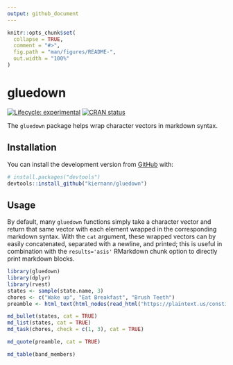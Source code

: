 ```yaml
---
output: github_document
---
```


<!-- README.md is generated from README.Rmd. Please edit that file -->

```r
knitr::opts_chunk$set(
  collapse = TRUE,
  comment = "#>",
  fig.path = "man/figures/README-",
  out.width = "100%"
)
```

# gluedown

<!-- badges: start -->
[![Lifecycle: experimental](https://img.shields.io/badge/lifecycle-experimental-orange.svg)](https://www.tidyverse.org/lifecycle/#experimental)
[![CRAN status](https://www.r-pkg.org/badges/version/gluedown)](https://CRAN.R-project.org/package=gluedown)
<!-- badges: end -->

The `gluedown` package helps wrap character vectors in markdown syntax.

## Installation

You can install the development version from [GitHub](https://github.com/) with:

``` r
# install.packages("devtools")
devtools::install_github("kiernann/gluedown")
```

## Usage

By default, many `gluedown` functions simply take a character vector and return that same vector
with each element wrapped in the corresponding markdown syntax. With the `cat` argument, these
wrapped vectors can by easily concatenated, separated with a newline, and printed; this is useful
in combination with the `results='asis'` RMarkdown chunk option to directly print markdown blocks.

```r
library(gluedown)
library(dplyr)
library(rvest)
states <- sample(state.name, 3)
chores <- c("Wake up", "Eat Breakfast", "Brush Teeth")
preamble <- html_text(html_nodes(read_html("https://plaintext.us/constitution"), "p"))[[1]]
```

```r
md_bullet(states, cat = TRUE)
md_list(states, cat = TRUE)
md_task(chores, check = c(1, 3), cat = TRUE)
```

```r
md_quote(preamble, cat = TRUE)
```

```r
md_table(band_members)
```
